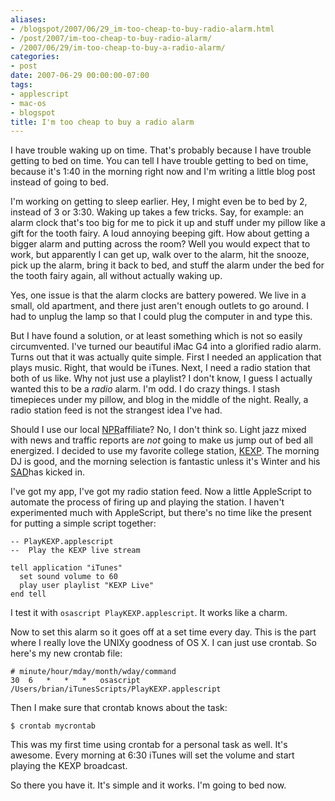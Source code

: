 ```yaml
---
aliases:
- /blogspot/2007/06/29_im-too-cheap-to-buy-radio-alarm.html
- /post/2007/im-too-cheap-to-buy-radio-alarm/
- /2007/06/29/im-too-cheap-to-buy-a-radio-alarm/
categories:
- post
date: 2007-06-29 00:00:00-07:00
tags:
- applescript
- mac-os
- blogspot
title: I'm too cheap to buy a radio alarm
---
```


I have trouble waking up on time. That's probably because I have trouble getting to bed on time. You can tell I have trouble getting to bed on time, because it's 1:40 in the morning right now and I'm writing a little blog post instead of going to bed.

I'm working on getting to sleep earlier. Hey, I might even be to bed by 2, instead of 3 or 3:30. Waking up takes a few tricks. Say, for example: an alarm clock that's too big for me to pick it up and stuff under my pillow like a gift for the tooth fairy. A loud annoying beeping gift. How about getting a bigger alarm and putting across the room? Well you would expect that to work, but apparently I can get up, walk over to the alarm, hit the snooze, pick up the alarm, bring it back to bed, and stuff the alarm under the bed for the tooth fairy again, all without actually waking up.

Yes, one issue is that the alarm clocks are battery powered. We live in a small, old apartment, and there just aren't enough outlets to go around. I had to unplug the lamp so that I could plug the computer in and type this.

But I have found a solution, or at least something which is not so easily circumvented. I've turned our beautiful iMac G4 into a glorified radio alarm. Turns out that it was actually quite simple. First I needed an application that plays music. Right, that would be iTunes. Next, I need a radio station that both of us like. Why not just use a playlist? I don't know, I guess I actually wanted this to be a <span style="font-style: italic;">radio</span> alarm. I'm odd. I do crazy things. I stash timepieces under my pillow, and blog in the middle of the night. Really, a radio station feed is not the strangest idea I've had.

Should I use our local [NPR](http://npr.org/)affiliate? No, I
don't think so. Light jazz mixed with news and traffic reports are *not* going
to make us jump out of bed all energized. I decided to use my favorite college
station, [KEXP](http://www.kexp.org/). The morning DJ is good, and
the morning selection is fantastic unless it's Winter and his
[SAD](http://www.sada.org.uk/)has kicked in.

I've got my app, I've got my radio station feed. Now a little AppleScript to automate the process of firing up and playing the station. I haven't experimented much with AppleScript, but there's no time like the present for putting a simple script together:

```applescript
-- PlayKEXP.applescript
--  Play the KEXP live stream

tell application "iTunes"
  set sound volume to 60
  play user playlist "KEXP Live"
end tell
```

I test it with `osascript PlayKEXP.applescript`. It works like a charm.

Now to set this alarm so it goes off at a set time every day. This is the part where I really love the UNIXy goodness of OS X. I can just use crontab. So here's my new crontab file:

```
# minute/hour/mday/month/wday/command
30  6   *   *   *   osascript /Users/brian/iTunesScripts/PlayKEXP.applescript
```

Then I make sure that crontab knows about the task:

```
$ crontab mycrontab
```

This was my first time using crontab for a personal task as well. It's awesome. Every morning at 6:30 iTunes will set the volume and start playing the KEXP broadcast.

So there you have it. It's simple and it works. I'm going to bed now.

